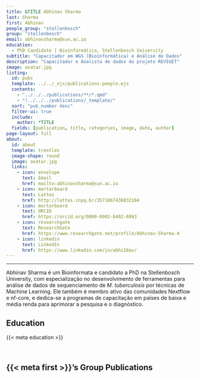 ---
title: &TITLE Abhinav Sharma
last: Sharma
first: Abhinav
people_group: "stellenbosch"
group: "stellenbosch"
email: abhinavsharma@sun.ac.za
education:
  - PhD Candidate | Bioinformática, Stellenbosch University
subtitle: "Capacitador em WGS (Bioinformática) e Análise de Dados"
description: "Capacitador e Analista de dados do projeto REVIGET"
image: avatar.jpg
listing:
  id: pubs
  template: ../../_ejs/publications-people.ejs
  contents:
    - "../../../publications/**/*.qmd"
    - "!../../../publications/_template/"
  sort: "pub_number desc"
  filter-ui: true
  include:
    author: *TITLE
  fields: [publication, title, categories, image, date, author]
page-layout: full
about:
  id: about
  template: trestles
  image-shape: round
  image: avatar.jpg
  links:
    - icon: envelope
      text: Email
      href: mailto:abhinavsharma@sun.ac.za
    - icon: mortarboard
      text: Lattes
      href: http://lattes.cnpq.br/3571867438832184
    - icon: mortarboard
      text: ORCID
      href: https://orcid.org/0000-0002-6402-6993
    - icon: researchgate
      text: ResearchGate
      href: https://www.researchgate.net/profile/Abhinav-Sharma-4
    - icon: linkedin
      text: LinkedIn
      href: https://www.linkedin.com/in/abhi18av/
---

<hr>

:::{#about}

Abhinav Sharma é um Bioinformata e candidato a PhD na Stellenbosch University, com especialização no desenvolvimento de ferramentas para análise de dados de sequenciamento de *M. tuberculosis* por técnicas de Machine Learning. Ele também é membro ativo das comunidades Nextflow e nf-core, e dedica-se a programas de capacitação em países de baixa e média renda para aprimorar a pesquisa e o diagnóstico.

## Education
{{< meta education >}}

<br>

:::

## {{< meta first >}}'s Group Publications

:::{#pubs}
:::
